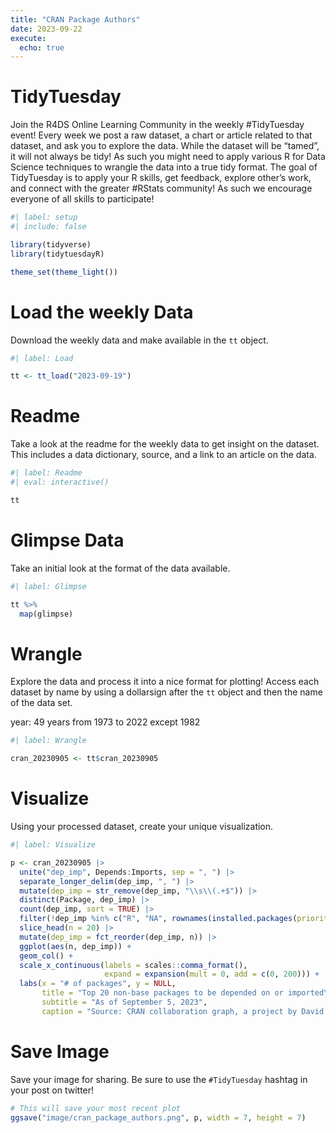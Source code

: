 ```yaml
---
title: "CRAN Package Authors"
date: 2023-09-22
execute: 
  echo: true
---
```


# TidyTuesday

Join the R4DS Online Learning Community in the weekly #TidyTuesday event!
Every week we post a raw dataset, a chart or article related to that dataset, and ask you to explore the data.
While the dataset will be “tamed”, it will not always be tidy! As such you might need to apply various R for Data Science techniques to wrangle the data into a true tidy format.
The goal of TidyTuesday is to apply your R skills, get feedback, explore other’s work, and connect with the greater #RStats community!
As such we encourage everyone of all skills to participate!

```r
#| label: setup
#| include: false

library(tidyverse)
library(tidytuesdayR)

theme_set(theme_light())
```

# Load the weekly Data

Download the weekly data and make available in the `tt` object.

```r
#| label: Load

tt <- tt_load("2023-09-19")
```

# Readme

Take a look at the readme for the weekly data to get insight on the dataset.
This includes a data dictionary, source, and a link to an article on the data.

```r
#| label: Readme
#| eval: interactive()

tt

```

# Glimpse Data

Take an initial look at the format of the data available.

```r
#| label: Glimpse

tt %>% 
  map(glimpse)

```

# Wrangle

Explore the data and process it into a nice format for plotting! Access each dataset by name by using a dollarsign after the `tt` object and then the name of the data set.

year: 49 years from 1973 to 2022 except 1982

```r
#| label: Wrangle

cran_20230905 <- tt$cran_20230905
```

# Visualize

Using your processed dataset, create your unique visualization.

```r
#| label: Visualize

p <- cran_20230905 |> 
  unite("dep_imp", Depends:Imports, sep = ", ") |> 
  separate_longer_delim(dep_imp, ", ") |> 
  mutate(dep_imp = str_remove(dep_imp, "\\s\\(.+$")) |> 
  distinct(Package, dep_imp) |> 
  count(dep_imp, sort = TRUE) |> 
  filter(!dep_imp %in% c("R", "NA", rownames(installed.packages(priority="base")))) |> 
  slice_head(n = 20) |> 
  mutate(dep_imp = fct_reorder(dep_imp, n)) |> 
  ggplot(aes(n, dep_imp)) +
  geom_col() +
  scale_x_continuous(labels = scales::comma_format(),
                     expand = expansion(mult = 0, add = c(0, 200))) +
  labs(x = "# of packages", y = NULL,
       title = "Top 20 non-base packages to be depended on or imported\nfrom CRAN packages",
       subtitle = "As of September 5, 2023",
       caption = "Source: CRAN collaboration graph, a project by David Schoch")
```

# Save Image

Save your image for sharing. Be sure to use the `#TidyTuesday` hashtag in your post on twitter! 

```r

# This will save your most recent plot
ggsave("image/cran_package_authors.png", p, width = 7, height = 7)

```
